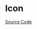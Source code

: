 
<Meta of={IconStories} />

# Icon

<Description of={Icon} />

[Source Code](https://github.com/Mezzanine-UI/mezzanine/blob/main/packages/react/src/Icon/Icon.tsx)

<ArgTypes of={Icon} />
